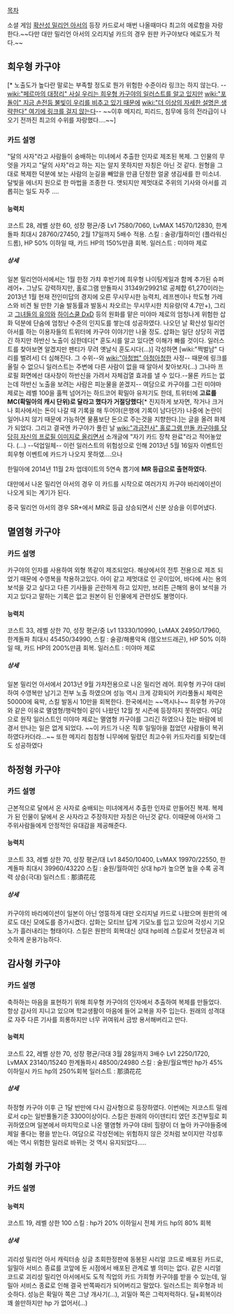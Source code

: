 [[목차]]

소셜 게임 [[확산성 밀리언 아서]]의 등장 카드로서 매번 나올때마다 최고의 에로함을 자랑한다.~~다만 대만 밀리언 아서의 오리지널 카드의 경우 원판 카구야보다 에로도가 적다.~~

== 희우형 카구야 ==
[* 노출도가 높다란 말로는 부족할 정도로 뭔가 위험한 수준이라 링크는 하지 않는다. --[[wiki:"페르마의 대정리" 사실 우리는 희우형 카구야의 일러스트를 알고 있지만]] [[wiki:"포돌이" 지금 손전등 불빛이 우리를 비추고 있기 때문에]] [[wiki:"더 이상의 자세한 설명은 생략한다" 여기에 링크를 걸지 않는다]]-- ~~이후 메지리, 피리드, 침무에 등의 전라급이 나오기 전까진 최고의 수위를 자랑했다….~~]
=== 카드 설명 ===
"달의 사자"라고 사람들이 숭배하는 미녀에서 추출한 인자로 제조된 복제. 그 인물의 무엇을 가지고 "달의 사자"라고 하는 지는 알지 못하지만 자칭은 아닌 것 같다. 원형을 그대로 복제한 덕분에 보는 사람의 눈길을 빼았을 만큼 단정한 얼굴 생김새를 한 미소녀. 달빛을 에너지 원으로 한 마법을 조종한
다. 앳되지만 제멋대로 주위의 기사와 아서를 괴롭히는 일도 자주 ....

==== 능력치 ====
코스트 28, 레벨 상한 60, 성장 평균/중
Lv1 7580/7060, LvMAX 14570/12830, 한계돌파 최대시 28760/27450, 2월 17일까지 5배수 적용.
스킬 : 술광/월하미인 (플라워신드롬), HP 50% 이하일 때, 카드 HP의 150%만큼 회복.
일러스트 : 미야마 제로

===== 상세 =====
일본 밀리언아서에서는 1월 한정 가챠 후반기에 희우형 나이팅게일과 함께 추가된 슈퍼 레어+. 그냥도 강력하지만, 홀로그램 만돌파시 31349/29921로 공체합 61,270이라는 2013년 1월 현재 전인미답의 경지에 오른 무시무시한 능력치, 레프젠이나 학도형 가레스와 비견 될 만한 기술 발동률과 발동시 차오르는 무시무시한 치유량(약 4.7만+), 그리고 [[그녀들의 유의]]와 [[하이스쿨 DxD]] 등의 원화를 맡은 미야마 제로의 엄청나게 위험한 삽화 덕분에 단숨에 엄청난 수준의 인지도를 쌓는데 성공하였다. 나오던 날 확산성 밀리언 아서를 하는 이용자들의 트위터에 카구야 이야기만 나올 정도. 
삽화는 일단 상당히 귀엽긴 하지만 하반신 노출이 심한데다[* 훈도시를 알고 있다면 이해가 빠를 것이다. 일러스트를 찾아보면 알겠지만 팬티가 무려 옛날식 훈도시다(...)] 각성하면 [wiki:"쩍벌남" 다리를 벌려서] 더 심해진다. 그 수위--와 [[wiki:"아청법" 아청아청]]한 사정-- 때문에 링크를 올릴 수 없으니 일러스트는 주변에 다른 사람이 없을 때 알아서 찾아보자(...) 그나마 프로필 화면에선 대사창이 하반신을 가려서 자체검열 효과를 낼 수 있다.--물론 카드는 없는데 하반신 노출을 보려는 사람은 피눈물을 쏟겠지-- 여담으로 카구야를 그린 미야마 제로는 레벨 100을 훌쩍 넘어가는 하드코어 확밀아 유저기도 한데, 트위터에 '''고료를 MC(확밀아의 캐시 단위)로 달라고 했다가 거절당했다'''[* 진지하게 보자면, 작거나 크거나 회사에서는 돈이 나갈 때 기록을 해 두어야(은행에 기록이 남다던가) 나중에 논란이 일어나지 않기 때문에 가능하면 물품보단 돈으로 주는것을 지향한다.]는 글을 올려 화제가 되었다. 그리고 결국엔 카구야가 풀린 날 [[wiki:"과금전사" 홀로그램 만돌 카구야를 당당히 자신의 프로필 이미지로 올리면서]] 소개글에 "자기 카드 장착 완료"라고 적어놓았다. (...) --덕업일체-- 이런 일러스트의 위험성으로 인해 2013년 5월 16일자 이벤트인 희우형 이벤트에 카드가 나오지 못하였....으나

한밀아에 2014년 11월 2차 업데이트의 5연속 뽑기에 '''MR 등급으로 출현하였다.'''

대만에서 나온 밀리언 아서의 경우 이 카드를 시작으로 여러가지 카구야 바리에이션이 나오게 되는 계기가 된다.

중국 밀리언 아서의 경우 SR+에서 MR로 등급 상승되면서 신분 상승을 이루어냈다. 

== 멸염형 카구야 ==

=== 카드 설명 ===
카구야의 인자를 사용하여 외형 똑같이 제조되었다. 해상에서의 전투 전용으로 제조 되었기 때문에 수영복을 착용하고있다. 아이 같고 제멋대로 인 곳이있어, 바다에 사는 용의 보석을 갖고 싶다고 다른 기사들을 곤란하게 하고 있지만, 브리튼 근해의 용이 보석을 가지고 있다고 말하는 기록은 없고 원본이 된 인물에게 관련성도 불명이다.

==== 능력치 ====
코스트 33, 레벨 상한 70, 성장 평균/중
Lv1 13330/10990, LvMAX 24950/17960, 한계돌파 최대시 45450/34990, 
스킬 : 술광/해룡악옥 (젬오브드래곤), HP 50% 이하일 때, 카드 HP의 200%만큼 회복.
일러스트 : 미야마 제로

===== 상세 =====
일본 밀리언 아서에서 2013년 9월 가챠전용으로 나온 밀리언 레어. 희우형 카구야 대비 하여 수영복만 남기고 전부 노출 하였으며 성능 역시 크게 강화되어 키라풀돌시 체력은 50000에 육박, 스킬 발동시 10만을 회복한다. 한국에서는 ~~역시나~~ 희우형 카구야와 같은 이유로 멸염형/행락형이 같이 나왔던 12월 첫 시즌에 등장하지 못하였다. 
여담으로 원작 일러스트인 미야마 제로는 멸염형 카구야를 그리긴 하였으나 접는 바람에 비경서 만나는 일은 없게 되었다. ~~이 카드가 나온 직후 일밀아을 접었던 사람들이 복귀하였다카더라...~~
또한 메지리 첨침형 니무에에 밀렸던 최고수위 카드자리를
되찾는데도 성공하였다
== 하정형 카구야 ==

=== 카드 설명 ===
근본적으로 달에서 온 사자로 숭배되는 미녀에게서 추출한 인자로 만들어진 복제. 복제가 된 인물이 달에서 온 사자라고 주장하지만 자칭은 아닌것 같다. 이때문에 아서와 그 주위사람들에게 안정적인 유대감을 제공해준다.

==== 능력치 ====
코스트 33, 레벨 상한 70, 성장 평균/대 
Lv1 8450/10400, LvMAX 19970/22550, 한계돌파 최대시 39960/43220 
스킬 : 술원/월하여인 상대 hp가 높으면 높을 수록 공격력 상승(극대)
일러스트 : 那須花花

===== 상세 =====

카구야의 바리에이션이 일본이 아닌 엉뚱하게 대만 오리지널 카드로 나왔으며 원판의 에로도 대신 모에도를 증가시켰다. 삽화는 모티브 답게 기모노를 입고 있으며 각성시 기모노가 흘러내리는 형태이다. 스킬은 원판의 회복대신 상대 hp비례 스킬로서 첫턴공과 비슷하게 운용가능하다. 

== 감사형 카구야 ==

=== 카드 설명 ===
축하하는 마음을 표현하기 위해 희우형 카구야의 인자에서 추출하여 복제를 만들었다. 항상 감사의 지니고 있으며 학교생활이 마음에 들어 교복을 자주 입는다. 원래의 성격대로 자주 다른 기사를 희롱하지만 너무 귀여워서 금방 용서해버리고 만다.

==== 능력치 ====
코스트 22, 레벨 상한 70, 성장 평균/극대 3월 28일까지 3배수
Lv1 2250/1720, LvMAX  23140/15240 한계돌파시 48500/24980
스킬 : 술원/월요백만 hp가 45% 이하일시 카드 hp의 250%회복
일러스트 : 那須花花

===== 상세 =====

하정형 카구야 이후 근 1달 반만에 다시 감사형으로 등장하였다. 이번에는 저코스트 밀레로서 cp는 일반풀돌기준 3300이상이다. 스킬은 원래의 아이덴티티 였던 조건부힐로 회귀하였으며 일본에서 마지막으로 나온 멸염형 카구야 대비 힐량이 더 높아 카구야들중에 제일 좋다는 평을 받는다. 
여담으로 각성전에는 위험하지 않은 것처럼 보이지만 각성후에는 역시 위험한 일러로 바뀌는 것 역시 유지되었다.....

== 가희형 카구야 ==

=== 카드 설명 ===

==== 능력치 ====
코스트 19, 레벨 상한 100
스킬 : hp가 20% 이하일시 전체 카드 hp의 80% 회복

===== 상세 =====

괴리성 밀리언 아서 캐릭터송 싱글 초회한정판에 동봉된 시리얼 코드로 배포된 카드로, 일밀아 서비스 종료를 코앞에 둔 시점에서 배포된 관계로 별 의미는 없다. 같은 시리얼 코드로 괴리성 밀리언 아서에서도 도적 직업의 카드 가희형 카구야를 받을 수 있는데, 일밀아 서비스 종료로 인해 결국 반쪽짜리가 되어버리고 말았다. 일러스트는 희우형과 비슷하다. 성능은 확밀아 쪽은 그냥 개사기(...), 괴밀아 쪽은 그럭저럭하다. 딜+회복이라 꽤 쓸만하지만 hp 가 없어서(...) 

